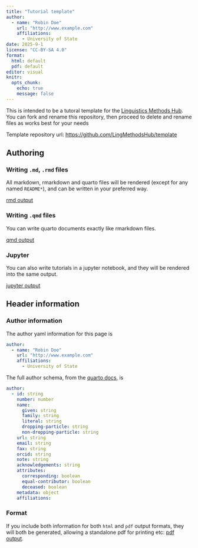 ```yaml
---
title: "Tutorial template"
author: 
  - name: "Robin Doe"
    url: "http://www.example.com"
    affiliations:
      - University of State
date: 2025-9-1
license: "CC-BY-SA 4.0"
format: 
  html: default
  pdf: default
editor: visual
knitr: 
  opts_chunk: 
    echo: true
    message: false
---
```


This is intended to be a tutoral template for the [Linguistics Methods Hub](https://lingmethodshub.github.io/). You can fork and rename this repository, then proceed to delete and rename files as works best for your needs

Template repository url: <https://github.com/LingMethodsHub/template>

## Authoring

### Writing `.md`, `.rmd` files

All markdown, rmarkdown and quarto files will be rendered (except for any named `README*`), and can be written in your preferred way.

[rmd output](00_rmarkdown_template.rmd)

### Writing `.qmd` files

You can write quarto documents exactly like rmarkdown files.

[qmd output](01_qmd_template.qmd)

### Jupyter

You can also write tutorials in a jupyter notebook, and they will be rendered into the same output.

[jupyter output](02_jupyter.ipynb)

## Header information

### Author information

The author yaml information for this page is

``` yaml
author: 
  - name: "Robin Doe"
    url: "http://www.example.com"
    affiliations:
      - University of State
```

The full author schema, from the [quarto docs](https://quarto.org/docs/journals/authors.html), is

``` yaml
author:
  - id: string
    number: number
    name:
      given: string
      family: string
      literal: string
      dropping-particle: string
      non-dropping-particle: string
    url: string
    email: string
    fax: string
    orcid: string
    note: string
    acknowledgements: string
    attributes:
      corresponding: boolean
      equal-contributor: boolean
      deceased: boolean
    metadata: object
    affiliations: 
```

### Format

If you include both information for both `html` and `pdf` output formats, they will both be generated, allowing a standalone pdf for printing etc: [pdf output](index.pdf).
